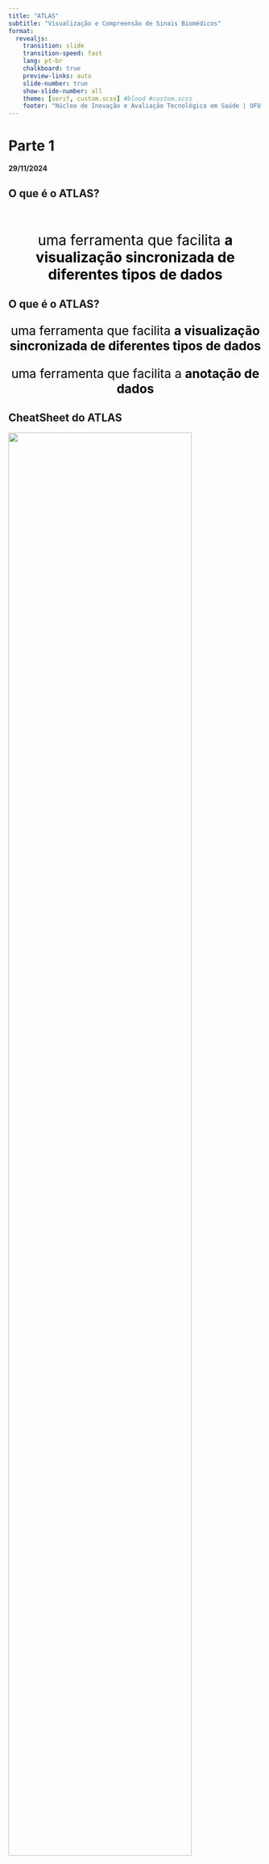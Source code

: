```yaml
---
title: "ATLAS"
subtitle: "Visualização e Compreensão de Sinais Biomédicos"
format:
  revealjs:
    transition: slide
    transition-speed: fast
    lang: pt-br
    chalkboard: true
    preview-links: auto
    slide-number: true
    show-slide-number: all 
    theme: [serif, custom.scss] #blood #custom.scss
    footer: "Núcleo de Inovação e Avaliação Tecnológica em Saúde | UFU <br/> 2024"
---
```


# Parte 1

**29/11/2024**

## O que é o ATLAS? {background-image="figs/demo_atlas.png" background-size="cover" background-opacity="0.2" auto-animate="true"}

<br>

::: {style="margin-top:25px; font-size: 2em; color:black; text-align: center;"}
uma ferramenta que facilita **a visualização sincronizada de diferentes tipos de dados** 
:::

## O que é o ATLAS? {background-image="figs/demo_atlas.png" background-size="cover" background-opacity="0.2" auto-animate="true"}

::: {style="margin-top:25px; font-size: 1.75em; color:black; text-align: center;"}
uma ferramenta que facilita **a visualização sincronizada de diferentes tipos de dados** 
:::

::: {style="margin-top:25px; font-size: 1.75em; color:black; text-align: center;"}
uma ferramenta que facilita a **anotação de dados**
:::

## CheatSheet do ATLAS

::: borderbox
[![](figs/cheatsheet_atlas.png){fig-align="center" width="85%" fig-alt="CheatSheet do ATLAS"}](https://doi.org/10.5281/zenodo.10703030)
:::

## Instalação {background-color="#c5818e"}

::: columns

::: {.column width="50%"}

<br>

**Dependências**

::: borderbox
[![](figs/vlc.png){width="50%" fig-alt="VLC media player"}](https://www.videolan.org/vlc/index.pt_BR.html)
:::

::: borderbox
[![](figs/java.png){width="50%" fig-alt="VLC media player"}](https://www.java.com/pt-BR/download/windows_manual.jsp)
:::

:::

::: {.column width="50%"}

<br>

**ATLAS**

::: borderbox
[![](figs/atlas.png){width="80%" fig-alt="VLC media player"}](https://www.uni-ulm.de/in/neuroinformatik/institut/hidden/s-meudt/)
:::

:::

:::

## Colocando a mão na massa {transition="zoom"}

<video width="100%" controls>
  <source src="https://zenodo.org/records/10703030/files/COMO%20INSTALAR%20O%20ATLAS%20NO%20WINDOWS.mp4?preview=0" type="video/mp4">
  Your browser does not support HTML video.
</video>

## {background-image="figs/bye.gif" background-size="cover"}
